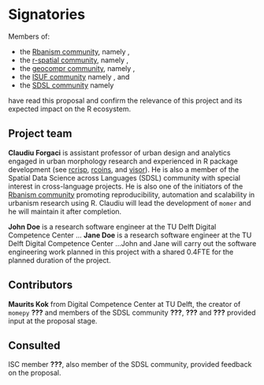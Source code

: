# Signatories
<!--
This section provides the ISC with a view of the support received from
the community for a proposal. Acceptance isn't predicated on
popularity but community acceptance is important. Willingness to
accept outside input is also a good marker for project delivery.

An optional section would be for R-Core signatories where changes to R
are proposed.
-->

Members of:

- the [Rbanism community](https://rbanism.org/), namely ,
- the [r-spatial community](https://r-spatial.org/), namely ,
- the [geocompr community](https://r.geocompx.org/), namely ,
- the [ISUF community]() namely , and 
- the [SDSL community](https://spatial-data-science.github.io/) namely  

have read this proposal and confirm the relevance of this project and its expected impact on the R ecosystem.

## Project team
<!--
Who are the people responsible for actually delivering the project if
the proposal gets accepted and are already signed up and rearing to
go? Briefly describe all participants and the skills they will bring
to the project.
-->

**Claudiu Forgaci** is assistant professor of urban design and analytics engaged in urban morphology research and experienced in R package development (see [rcrisp](https://github.com/CityRiverSpaces/rcrisp), [rcoins](https://github.com/CityRiverSpaces/rcoins), and [visor](https://github.com/CityRiverSpaces/visor)). He is also a member of the Spatial Data Science across Languages (SDSL) community with special interest in cross-language projects. He is also one of the initiators of the [Rbanism community](https://rbanism.org/) promoting reproducibility, automation and scalability in urbanism research using R. Claudiu will lead the development of `momer` and he will maintain it after completion.

**John Doe** is a research software engineer at the TU Delft Digital Competence Center ... **Jane Doe** is a research software engineer at the TU Delft Digital Competence Center ...John and Jane will carry out the software engineering work planned in this project with a shared 0.4FTE for the planned duration of the project.

## Contributors
<!--
Who are the people who have actively helped with this proposal but
won't necessarily be on the core project team later?
-->

**Maurits Kok** from Digital Competence Center at TU Delft, the creator of `momepy` **???** and members of the SDSL community **???**, **???** and **???** provided input at the proposal stage. <!--TODO specify content of active help-->

## Consulted
<!--
Who has been given the opportunity to provide feedback on the
proposal? This should include any R Consortium & ISC members who the
proposal has been discussed with.
-->

ISC member **???**<!--**Josiah Parry**--><!--TODO to be contacted-->, also member of the SDSL community, provided feedback on the proposal. <!--TODO specify content of feedback-->

